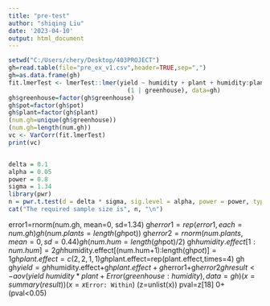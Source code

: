 ---
title: "pre-test"
author: "shiqing Liu"
date: '2023-04-10'
output: html_document
---

```{r}
setwd("C:/Users/chery/Desktop/403PROJECT")
gh=read.table(file="pre_ex_v1.csv",header=TRUE,sep=",")
gh=as.data.frame(gh)
fit.lmerTest <- lmerTest::lmer(yield ~ humidity + plant + humidity:plant +
                                 (1 | greenhouse), data=gh)
gh$greenhouse=factor(gh$greenhouse)
gh$pot=factor(gh$pot)
gh$plant=factor(gh$plant)
(num.gh=unique(gh$greenhouse))
(num.gh=length(num.gh))
vc <- VarCorr(fit.lmerTest)
print(vc)


delta = 0.1
alpha = 0.05
power = 0.8
sigma = 1.34
library(pwr)
n = pwr.t.test(d = delta * sigma, sig.level = alpha, power = power, type = "two.sample", alternative = "two.sided")$n
cat("The required sample size is", n, "\n")
```





error1=rnorm(num.gh, mean=0, sd=1.34)
gh$error1=rep(error1,each=num.gh)
gh
(num.plants=length(gh$pot))
gh$error2=rnorm(num.plants, mean=0, sd=0.44)
gh
(num.hum=length(gh$pot)/2)
gh$humidity.effect[1:num.hum]=2
gh$humidity.effect[(num.hum+1):length(gh$pot)]=1
gh
plant.effect=c(2,2,1,1)
gh$plant.effect=rep(plant.effect,times=4)
gh
gh$yield=gh$humidity.effect+gh$plant.effect+gh$error1+gh$error2
gh
result <- aov(yield ~ humidity*plant + Error(greenhouse:humidity), data = gh)
(x=summary(result))
(x=x$`Error: Within`)
(z=unlist(x))
pval=z[18]
0+(pval<0.05)
























